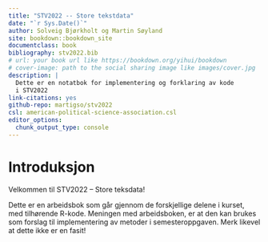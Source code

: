 ```yaml
--- 
title: "STV2022 -- Store tekstdata"
date: "`r Sys.Date()`"
author: Solveig Bjørkholt og Martin Søyland
site: bookdown::bookdown_site
documentclass: book
bibliography: stv2022.bib
# url: your book url like https://bookdown.org/yihui/bookdown
# cover-image: path to the social sharing image like images/cover.jpg
description: |
  Dette er en notatbok for implementering og forklaring av kode
  i STV2022
link-citations: yes
github-repo: martigso/stv2022
csl: american-political-science-association.csl
editor_options: 
  chunk_output_type: console
---
```




# Introduksjon {#introduksjon}

Velkommen til STV2022 -- Store teksdata!

Dette er en arbeidsbok som går gjennom de forskjellige delene i kurset, med tilhørende R-kode. Meningen med arbeidsboken, er at den kan brukes som forslag til implementering av metoder i semesteroppgaven. Merk likevel at dette ikke er en fasit!


